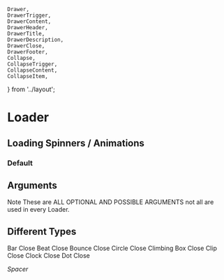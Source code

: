     Drawer,
    DrawerTrigger,
    DrawerContent,
    DrawerHeader,
    DrawerTitle,
    DrawerDescription,
    DrawerClose,
    DrawerFooter,
    Collapse,
    CollapseTrigger,
    CollapseContent,
    CollapseItem,
} from '../layout';

<Meta of={LoaderStories} />

# Loader
## Loading Spinners / Animations <Loader type='hash' size='30'/>

### Default
<Canvas of={LoaderStories.Default} />

## Arguments
Note These are ALL OPTIONAL AND POSSIBLE ARGUMENTS not all are used in every Loader.

<Controls of={LoaderStories.Default} />

## Different Types
<Drawer>
    <DrawerTrigger>
        <Loader type='bar' />
    </DrawerTrigger>
    <DrawerContent>
        <DrawerHeader>
            <DrawerTitle>
                Bar 
            </DrawerTitle>
            <DrawerDescription>
            </DrawerDescription>
            <Canvas of={LoaderStories.Bar} />
            <Controls of={LoaderStories.Bar} exclude={['size', 'margin', 'radius']} />
            <DrawerClose>
                Close
            </DrawerClose>
        </DrawerHeader>
        <DrawerFooter>
        </DrawerFooter>
    </DrawerContent>
</Drawer>
<Drawer>
    <DrawerTrigger>
        <Loader type='beat' />
    </DrawerTrigger>
    <DrawerContent>
        <DrawerHeader>
            <DrawerTitle>
                Beat 
            </DrawerTitle>
            <DrawerDescription>
            </DrawerDescription>
            <Canvas of={LoaderStories.Beat} />
            <Controls of={LoaderStories.Beat} exclude={['width','height','radius']} />
            <DrawerClose>
                Close
            </DrawerClose>
        </DrawerHeader>
        <DrawerFooter>
        </DrawerFooter>
    </DrawerContent>
</Drawer>
<Drawer>
    <DrawerTrigger>
        <Loader type='bounce' />
    </DrawerTrigger>
    <DrawerContent>
        <DrawerHeader>
            <DrawerTitle>
                Bounce 
            </DrawerTitle>
            <DrawerDescription>
            </DrawerDescription>
            <Canvas of={LoaderStories.Bounce} />
            <Controls of={LoaderStories.Bounce} exclude={['width','height','margin','radius']} />
            <DrawerClose>
                Close
            </DrawerClose>
        </DrawerHeader>
        <DrawerFooter>
        </DrawerFooter>
    </DrawerContent>
</Drawer>
<Drawer>
    <DrawerTrigger>
        <Loader type='circle' />
    </DrawerTrigger>
    <DrawerContent>
        <DrawerHeader>
            <DrawerTitle>
                Circle
            </DrawerTitle>
            <DrawerDescription>
            </DrawerDescription>
            <Canvas of={LoaderStories.Circle} />
            <Controls of={LoaderStories.Circle} exclude={['width','height','margin','radius']} />
            <DrawerClose>
                Close
            </DrawerClose>
        </DrawerHeader>
        <DrawerFooter>
        </DrawerFooter>
    </DrawerContent>
</Drawer>
<Drawer>
    <DrawerTrigger>
        <Loader type='climbingbox' size={15} />
    </DrawerTrigger>
    <DrawerContent>
        <DrawerHeader>
            <DrawerTitle>
                Climbing Box
            </DrawerTitle>
            <DrawerDescription>
            </DrawerDescription>
            <Canvas of={LoaderStories.ClimbingBox} />
            <Controls of={LoaderStories.ClimbingBox} exclude={['width','height','margin','radius']} />
            <DrawerClose>
                Close
            </DrawerClose>
        </DrawerHeader>
        <DrawerFooter>
        </DrawerFooter>
    </DrawerContent>
</Drawer>
<Drawer>
    <DrawerTrigger>
        <Loader type='clip' />
    </DrawerTrigger>
    <DrawerContent>
        <DrawerHeader>
            <DrawerTitle>
                Clip
            </DrawerTitle>
            <DrawerDescription>
            </DrawerDescription>
            <Canvas of={LoaderStories.Clip} />
            <Controls of={LoaderStories.Clip} exclude={['width','height','margin','radius']} />
            <DrawerClose>
                Close
            </DrawerClose>
        </DrawerHeader>
        <DrawerFooter>
        </DrawerFooter>
    </DrawerContent>
</Drawer>
<Drawer>
    <DrawerTrigger>
        <Loader type='clock' />
    </DrawerTrigger>
    <DrawerContent>
        <DrawerHeader>
            <DrawerTitle>
                Clock
            </DrawerTitle>
            <DrawerDescription>
            </DrawerDescription>
            <Canvas of={LoaderStories.Clock} />
            <Controls of={LoaderStories.Clock} exclude={['width','height','margin','radius']} />
            <DrawerClose>
                Close
            </DrawerClose>
        </DrawerHeader>
        <DrawerFooter>
        </DrawerFooter>
    </DrawerContent>
</Drawer>
<Drawer>
    <DrawerTrigger>
        <Loader type='dot' />
    </DrawerTrigger>
    <DrawerContent>
        <DrawerHeader>
            <DrawerTitle>
                Dot
            </DrawerTitle>
            <DrawerDescription>
            </DrawerDescription>
            <Canvas of={LoaderStories.Dot} />
            <Controls of={LoaderStories.Dot} exclude={['width','height','margin','radius']} />
            <DrawerClose>
                Close
            </DrawerClose>
        </DrawerHeader>
        <DrawerFooter>
        </DrawerFooter>
    </DrawerContent>
</Drawer>

_Spacer_